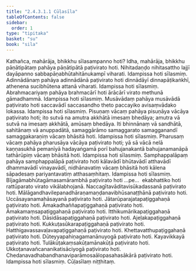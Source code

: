 ```yaml
---
title: "2.4.3.1.1 Cūḷasīla"
tableOfContents: false
sidebar:
  order: 1
type: "tipitaka"
basket: "su"
book: "sila"
---
```



<DynamicBreadcrumb />

<Division number="194" book="sila" bookNo="6" page="59">

<Paragraph number="275" book="sila">
Kathañca, mahārāja, bhikkhu sīlasampanno hoti? Idha, mahārāja, bhikkhu pāṇātipātaṃ pahāya pāṇātipātā paṭivirato hoti. Nihitadaṇḍo nihitasattho lajjī dayāpanno sabbapāṇabhūtahitānukampī viharati. Idampissa hoti sīlasmiṃ.
</Paragraph>

<Paragraph number="276" book="sila">
Adinnādānaṃ pahāya adinnādānā paṭivirato hoti dinnādāyī dinnapāṭikaṅkhī, athenena sucibhūtena attanā viharati. Idampissa hoti sīlasmiṃ.
</Paragraph>

<Paragraph number="277" book="sila">
Abrahmacariyaṃ pahāya brahmacārī hoti ārācārī virato methunā gāmadhammā. Idampissa hoti sīlasmiṃ.
</Paragraph>

<Paragraph number="278" book="sila">
Musāvādaṃ pahāya musāvādā paṭivirato hoti saccavādī saccasandho theto paccayiko avisaṃvādako lokassa. Idampissa hoti sīlasmiṃ.
</Paragraph>

<Paragraph number="279" book="sila">
Pisuṇaṃ vācaṃ pahāya pisuṇāya vācāya paṭivirato hoti; ito sutvā na amutra akkhātā imesaṃ bhedāya; amutra vā sutvā na imesaṃ akkhātā, amūsaṃ bhedāya. Iti bhinnānaṃ vā sandhātā, sahitānaṃ vā anuppadātā, samaggārāmo samaggarato samagganandī samaggakaraṇiṃ vācaṃ bhāsitā hoti. Idampissa hoti sīlasmiṃ.
</Paragraph>

<Paragraph number="280" book="sila">
Pharusaṃ vācaṃ pahāya pharusāya vācāya paṭivirato hoti; yā sā vācā nelā kaṇṇasukhā pemanīyā hadayaṅgamā porī bahujanakantā bahujanamanāpā tathārūpiṃ vācaṃ bhāsitā hoti. Idampissa hoti sīlasmiṃ.
</Paragraph>

<Paragraph number="281" book="sila">
Samphappalāpaṃ pahāya samphappalāpā paṭivirato hoti kālavādī bhūtavādī atthavādī dhammavādī vinayavādī, nidhānavatiṃ vācaṃ bhāsitā hoti kālena sāpadesaṃ pariyantavatiṃ atthasaṃhitaṃ. Idampissa hoti sīlasmiṃ.
</Paragraph>

<Paragraph number="282" book="sila">
Bījagāmabhūtagāmasamārambhā paṭivirato hoti …pe…  ekabhattiko hoti rattūparato virato vikālabhojanā. Naccagītavāditavisūkadassanā paṭivirato hoti. Mālāgandhavilepanadhāraṇamaṇḍanavibhūsanaṭṭhānā paṭivirato hoti. Uccāsayanamahāsayanā paṭivirato hoti. Jātarūparajatapaṭiggahaṇā paṭivirato hoti. Āmakadhaññapaṭiggahaṇā paṭivirato hoti. Āmakamaṃsapaṭiggahaṇā paṭivirato hoti. Itthikumārikapaṭiggahaṇā paṭivirato hoti. Dāsidāsapaṭiggahaṇā paṭivirato hoti. Ajeḷakapaṭiggahaṇā paṭivirato hoti. Kukkuṭasūkarapaṭiggahaṇā paṭivirato hoti. Hatthigavassavaḷavapaṭiggahaṇā paṭivirato hoti. Khettavatthupaṭiggahaṇā paṭivirato hoti. Dūteyyapahiṇagamanānuyogā paṭivirato hoti. Kayavikkayā paṭivirato hoti. Tulākūṭakaṃsakūṭamānakūṭā paṭivirato hoti. Ukkoṭanavañcananikatisāciyogā paṭivirato hoti. Chedanavadhabandhanaviparāmosaālopasahasākārā paṭivirato hoti. Idampissa hoti sīlasmiṃ.

</Paragraph>
</Division>

<Paragraph number="283" type="center" book="sila">
Cūḷasīlaṃ niṭṭhitaṃ.
</Paragraph>